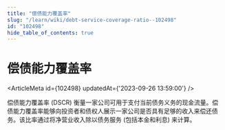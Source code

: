 ```yaml
---
title: "偿债能力覆盖率"
slug: "/learn/wiki/debt-service-coverage-ratio--102498"
id: "102498"
hide_table_of_contents: true
---
```



# 偿债能力覆盖率

<ArticleMeta id={102498} updatedAt={'2023-09-26 13:59:00'} />
<div className='border-solid border-b border-t-0 my-4 border-[var(--ifm-color-gray-300)]' />

偿债能力覆盖率 (DSCR) 衡量一家公司可用于支付当前债务义务的现金流量。偿债能力覆盖率能够向投资者和债权人展示一家公司是否具有足够的收入来偿还债务。该比率通过将净营业收入除以债务服务 (包括本金和利息) 来计算。
